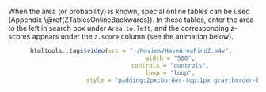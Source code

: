 
When the area (or probability) is known, special online tables can be used (Appendix \\@ref(ZTablesOnlineBackwards)).
In these tables, enter the area to the left in search box under `Area.to.left`, and the corresponding $z$-scores appears under the `z.score` column (see the animation below).


<div style="text-align:center;">
```r
htmltools::tags$video(src = "./Movies/HaveAreaFindZ.m4v", 
                      width = "500", 
                      controls = "controls", 
                      loop = "loop", 
                      style = "padding:2px;border-top:1px gray;border-bottom:1px gray;")
                      
                      
```
</div>

